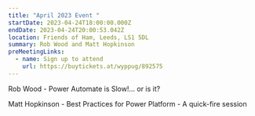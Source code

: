```yaml
---
title: "April 2023 Event "
startDate: 2023-04-24T18:00:00.000Z
endDate: 2023-04-24T20:00:53.042Z
location: Friends of Ham, Leeds, LS1 5DL
summary: Rob Wood and Matt Hopkinson
preMeetingLinks:
  - name: Sign up to attend
    url: https://buytickets.at/wyppug/892575
---
```

Rob Wood - Power Automate is Slow!... or is it?

Matt Hopkinson - Best Practices for Power Platform - A quick-fire session